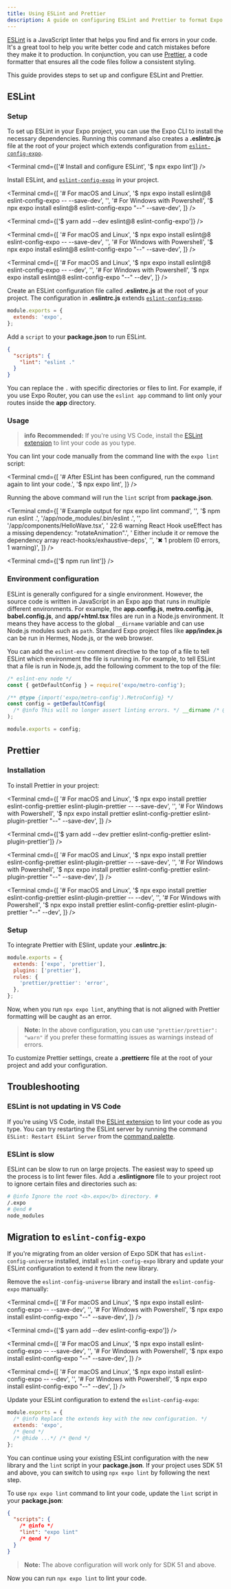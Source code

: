 ```yaml
---
title: Using ESLint and Prettier
description: A guide on configuring ESLint and Prettier to format Expo apps.
---
```



<TabsGroup>

[ESLint](https://eslint.org/) is a JavaScript linter that helps you find and fix errors in your code. It's a great tool to help you write better code and catch mistakes before they make it to production. In conjunction, you can use [Prettier](https://prettier.io/docs/en/), a code formatter that ensures all the code files follow a consistent styling.

This guide provides steps to set up and configure ESLint and Prettier.

## ESLint

### Setup

To set up ESLint in your Expo project, you can use the Expo CLI to install the necessary dependencies. Running this command also creates a **.eslintrc.js** file at the root of your project which extends configuration from [`eslint-config-expo`](https://github.com/expo/expo/tree/main/packages/eslint-config-expo).

<Terminal cmd={['# Install and configure ESLint', '$ npx expo lint']} />

<Collapsible summary="Setup instructions for SDK 50 and below">

<Step label="1">

Install ESLint, and [`eslint-config-expo`](https://github.com/expo/expo/tree/main/packages/eslint-config-expo) in your project.

<Tabs>

<Tab label="npx">

<Terminal
  cmd={[
    '# For macOS and Linux',
    '$ npx expo install eslint@8 eslint-config-expo -- --save-dev',
    '',
    '# For Windows with Powershell',
    '$ npx expo install eslint@8 eslint-config-expo "--" --save-dev',
  ]}
/>

</Tab>

<Tab label="Yarn">

<Terminal cmd={['$ yarn add --dev eslint@8 eslint-config-expo']} />

</Tab>

<Tab label="pnpm">

<Terminal
  cmd={[
    '# For macOS and Linux',
    '$ npx expo install eslint@8 eslint-config-expo -- --save-dev',
    '',
    '# For Windows with Powershell',
    '$ npx expo install eslint@8 eslint-config-expo "--" --save-dev',
  ]}
/>

</Tab>

<Tab label="bun">

<Terminal
  cmd={[
    '# For macOS and Linux',
    '$ npx expo install eslint@8 eslint-config-expo -- --dev',
    '',
    '# For Windows with Powershell',
    '$ npx expo install eslint@8 eslint-config-expo "--" --dev',
  ]}
/>

</Tab>

</Tabs>

</Step>

<Step label="2">

Create an ESLint configuration file called **.eslintrc.js** at the root of your project. The configuration in **.eslintrc.js** extends [`eslint-config-expo`](https://github.com/expo/expo/tree/main/packages/eslint-config-expo).

```js .eslintrc.js
module.exports = {
  extends: 'expo',
};
```

</Step>

<Step label="3">

Add a `script` to your **package.json** to run ESLint.

```json package.json
{
  "scripts": {
    "lint": "eslint ."
  }
}
```

You can replace the `.` with specific directories or files to lint. For example, if you use Expo Router, you can use the `eslint app` command to lint only your routes inside the **app** directory.

</Step>

</Collapsible>

### Usage

> **info** **Recommended:** If you're using VS Code, install the [ESLint extension](https://marketplace.visualstudio.com/items?itemName=dbaeumer.vscode-eslint) to lint your code as you type.

You can lint your code manually from the command line with the `expo lint` script:

<Tabs>

<Tab label="For SDK 51 and above">

<Terminal
  cmd={[
    '# After ESLint has been configured, run the command again to lint your code.',
    '$ npx expo lint',
  ]}
/>

Running the above command will run the `lint` script from **package.json**.

<Terminal
  cmd={[
    '# Example output for npx expo lint command',
    '',
    '$ npm run eslint .',
    '/app/node_modules/.bin/eslint .',
    '',
    '/app/components/HelloWave.tsx',
    '  22:6 warning React Hook useEffect has a missing dependency: "rotateAnimation".',
    '       Either include it or remove the dependency array react-hooks/exhaustive-deps',
    '',
    '✖ 1 problem (0 errors, 1 warning)',
  ]}
/>

</Tab>

<Tab label="For SDK 50 and below">

<Terminal cmd={['$ npm run lint']} />

</Tab>

</Tabs>

### Environment configuration

ESLint is generally configured for a single environment. However, the source code is written in JavaScript in an Expo app that runs in multiple different environments. For example, the **app.config.js**, **metro.config.js**, **babel.config.js**, and **app/+html.tsx** files are run in a Node.js environment. It means they have access to the global `__dirname` variable and can use Node.js modules such as `path`. Standard Expo project files like **app/index.js** can be run in Hermes, Node.js, or the web browser.

You can add the `eslint-env` comment directive to the top of a file to tell ESLint which environment the file is running in. For example, to tell ESLint that a file is run in Node.js, add the following comment to the top of the file:

```js metro.config.js
/* eslint-env node */
const { getDefaultConfig } = require('expo/metro-config');

/** @type {import('expo/metro-config').MetroConfig} */
const config = getDefaultConfig(
  /* @info This will no longer assert linting errors. */ __dirname /* @end */
);

module.exports = config;
```

## Prettier

### Installation

To install Prettier in your project:

<Tabs>

<Tab label="npx">

<Terminal
  cmd={[
    '# For macOS and Linux',
    '$ npx expo install prettier eslint-config-prettier eslint-plugin-prettier -- --save-dev',
    '',
    '# For Windows with Powershell',
    '$ npx expo install prettier eslint-config-prettier eslint-plugin-prettier "--" --save-dev',
  ]}
/>

</Tab>

<Tab label="Yarn">

<Terminal cmd={['$ yarn add --dev prettier eslint-config-prettier eslint-plugin-prettier']} />

</Tab>

<Tab label="pnpm">

<Terminal
  cmd={[
    '# For macOS and Linux',
    '$ npx expo install prettier eslint-config-prettier eslint-plugin-prettier -- --save-dev',
    '',
    '# For Windows with Powershell',
    '$ npx expo install prettier eslint-config-prettier eslint-plugin-prettier "--" --save-dev',
  ]}
/>

</Tab>

<Tab label="bun">

<Terminal
  cmd={[
    '# For macOS and Linux',
    '$ npx expo install prettier eslint-config-prettier eslint-plugin-prettier -- --dev',
    '',
    '# For Windows with Powershell',
    '$ npx expo install prettier eslint-config-prettier eslint-plugin-prettier "--" --dev',
  ]}
/>

</Tab>

</Tabs>

### Setup

To integrate Prettier with ESlint, update your **.eslintrc.js**:

```js .eslintrc.js
module.exports = {
  extends: ['expo', 'prettier'],
  plugins: ['prettier'],
  rules: {
    'prettier/prettier': 'error',
  },
};
```

Now, when you run `npx expo lint`, anything that is not aligned with Prettier formatting will be caught as an error.

> **Note:** In the above configuration, you can use `"prettier/prettier": "warn"` if you prefer these formatting issues as warnings instead of errors.

To customize Prettier settings, create a **.prettierrc** file at the root of your project and add your configuration.

<BoxLink
  title="Custom Prettier configuration"
  description="Learn more about customizing Prettier configuration."
  href="https://github.com/expo/expo/tree/main/packages/eslint-config-universe#customizing-prettier"
/>

## Troubleshooting

### ESLint is not updating in VS Code

If you're using VS Code, install the [ESLint extension](https://marketplace.visualstudio.com/items?itemName=dbaeumer.vscode-eslint) to lint your code as you type. You can try restarting the ESLint server by running the command `ESLint: Restart ESLint Server` from the [command palette](https://code.visualstudio.com/docs/getstarted/userinterface#_command-palette).

### ESLint is slow

ESLint can be slow to run on large projects. The easiest way to speed up the process is to lint fewer files. Add a **.eslintignore** file to your project root to ignore certain files and directories such as:

```sh .eslintignore
# @info Ignore the root <b>.expo</b> directory. #
/.expo
# @end #
node_modules
```

## Migration to `eslint-config-expo`

If you're migrating from an older version of Expo SDK that has `eslint-config-universe` installed, install `eslint-config-expo` library and update your ESLint configuration to extend it from the new library.

<Step label="1">

Remove the `eslint-config-universe` library and install the `eslint-config-expo` manually:

<Tabs>

<Tab label="npx">

<Terminal
  cmd={[
    '# For macOS and Linux',
    '$ npx expo install eslint-config-expo -- --save-dev',
    '',
    '# For Windows with Powershell',
    '$ npx expo install eslint-config-expo "--" --save-dev',
  ]}
/>

</Tab>

<Tab label="Yarn">

<Terminal cmd={['$ yarn add --dev eslint-config-expo']} />

</Tab>

<Tab label="pnpm">

<Terminal
  cmd={[
    '# For macOS and Linux',
    '$ npx expo install eslint-config-expo -- --save-dev',
    '',
    '# For Windows with Powershell',
    '$ npx expo install eslint-config-expo "--" --save-dev',
  ]}
/>

</Tab>

<Tab label="bun">

<Terminal
  cmd={[
    '# For macOS and Linux',
    '$ npx expo install eslint-config-expo -- --dev',
    '',
    '# For Windows with Powershell',
    '$ npx expo install eslint-config-expo "--" --dev',
  ]}
/>

</Tab>

</Tabs>

</Step>

<Step label="2">

Update your ESLint configuration to extend the `eslint-config-expo`:

```js .eslintrc.js
module.exports = {
  /* @info Replace the extends key with the new configuration. */
  extends: 'expo',
  /* @end */
  /* @hide ...*/ /* @end */
};
```

You can continue using your existing ESLint configuration with the new library and the `lint` script in your **package.json**. If your project uses SDK 51 and above, you can switch to using `npx expo lint` by following the next step.

</Step>

<Step label="3">

To use `npx expo lint` command to lint your code, update the `lint` script in your **package.json**:

```json package.json
{
  "scripts": {
    /* @info */
    "lint": "expo lint"
    /* @end */
  }
}
```

> **Note:** The above configuration will work only for SDK 51 and above.

Now you can run `npx expo lint` to lint your code.

</Step>

</TabsGroup>
